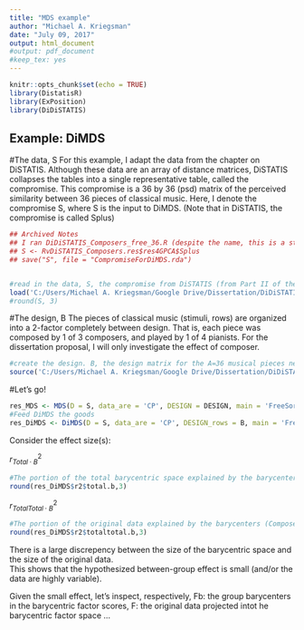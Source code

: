 ```yaml
---
title: "MDS example"
author: "Michael A. Kriegsman"
date: "July 09, 2017"
output: html_document
#output: pdf_document
#keep_tex: yes
---
```


```r
knitr::opts_chunk$set(echo = TRUE)
library(DistatisR)
library(ExPosition)
library(DiDiSTATIS)
```

## Example: DiMDS

#The data, S
For this example, I adapt the data from the chapter on DiSTATIS.
Although these data are an array of distance matrices, DiSTATIS collapses 
the tables into a single representative table, called the compromise.
This compromise is a 36 by 36 (psd) matrix of the perceived similarity 
between 36 pieces of classical music. 
Here, I denote the compromise S, where S is the input to DiMDS. 
(Note that in DiSTATIS, the compromise is called Splus)

```r
## Archived Notes
## I ran DiDiSTATIS_Composers_free_36.R (despite the name, this is a standard DiSTATIS) on 5.16.17 and saved out compromise as CompromiseForDiMDS
## S <- RvDiSTATIS_Composers.res$res4GPCA$Splus
## save("S", file = "CompromiseForDiMDS.rda")


#read in the data, S, the compromise from DiSTATIS (from Part II of the dissertation).
load('C:/Users/Michael A. Kriegsman/Google Drive/Dissertation/DiDiSTATIS/DiDiSTATIS/vignettes/DiMDS/CompromiseForDiMDS.rda')
#round(S, 3)
```

#The design, B
The pieces of classical music (stimuli, rows)
are organized into a 2-factor completely between design. That is, 
each piece was composed by 1 of 3 composers, and played by 1 of 4 
pianists. For the dissertation proposal, I will only investigate
the effect of composer. 

```r
#create the design. B, the design matrix for the A=36 musical pieces nested in the B=3 composers.
source('C:/Users/Michael A. Kriegsman/Google Drive/Dissertation/DiDiSTATIS/DiDiSTATIS/vignettes/Initialize_Dowling_NaturalStimuli_Example.R')
```

#Let's go!

```r
res_MDS <- MDS(D = S, data_are = 'CP', DESIGN = DESIGN, main = 'FreeSort36 Composers')
#Feed DiMDS the goods
res_DiMDS <- DiMDS(D = S, data_are = 'CP', DESIGN_rows = B, main = 'FreeSort36 Composers')
```

Consider the effect size(s):

$r^2_{Total \cdot B}$
```r
#The portion of the total barycentric space explained by the barycenters (Composers)
round(res_DiMDS$r2$total.b,3)
```

$r^2_{TotalTotal \cdot B}$
```r
#The portion of the original data explained by the barycenters (Composers)
round(res_DiMDS$r2$totaltotal.b,3)
```

There is a large discrepency between the size of the barycentric space and the size of the original data.   
This shows that the hypothesized between-group effect is small (and/or the data are highly variable).

Given the small effect, let's inspect, respectively, 
Fb: the group barycenters in the barycentric factor scores,
F:  the original data projected intot he barycentric factor space
...

